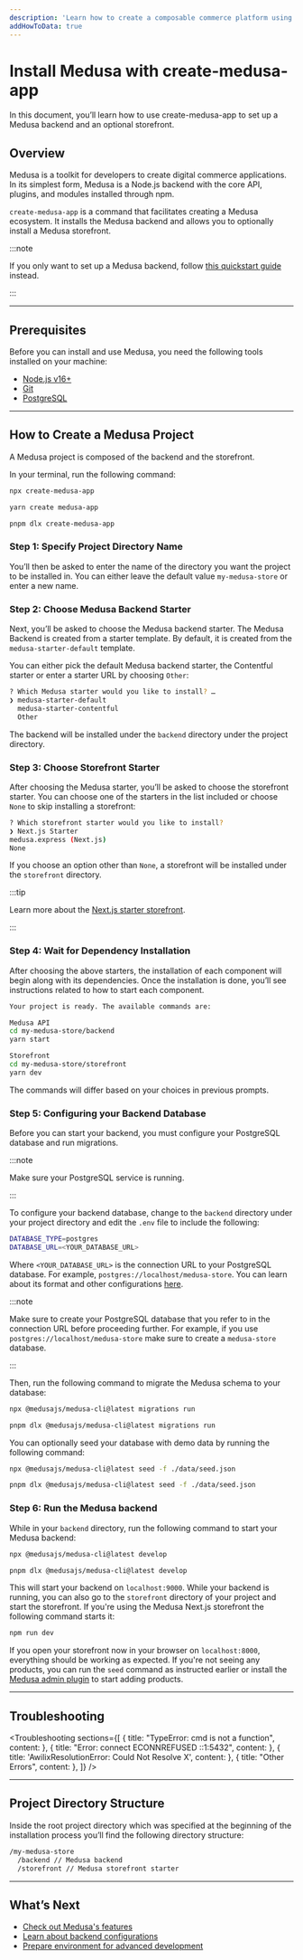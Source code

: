 ```yaml
---
description: 'Learn how to create a composable commerce platform using Medusa. This quickstart guide will help you set up your Medusa backend and the storefront all at once.'
addHowToData: true
---
```



# Install Medusa with create-medusa-app

In this document, you’ll learn how to use create-medusa-app to set up a Medusa backend and an optional storefront.

## Overview

Medusa is a toolkit for developers to create digital commerce applications. In its simplest form, Medusa is a Node.js backend with the core API, plugins, and modules installed through npm.

`create-medusa-app` is a command that facilitates creating a Medusa ecosystem. It installs the Medusa backend and allows you to optionally install a Medusa storefront.

:::note

If you only want to set up a Medusa backend, follow [this quickstart guide](./development/backend/install.mdx) instead.

:::

---

## Prerequisites

Before you can install and use Medusa, you need the following tools installed on your machine:

- [Node.js v16+](./development/backend/prepare-environment.mdx#nodejs)
- [Git](./development/backend/prepare-environment.mdx#git)
- [PostgreSQL](./development/backend/prepare-environment.mdx#postgresql)

---

## How to Create a Medusa Project

A Medusa project is composed of the backend and the storefront.

In your terminal, run the following command:

<Tabs groupId="npxyarn" isCodeTabs={true}>
  <TabItem value="npx" label="NPX" default>

  ```bash
  npx create-medusa-app
  ```

  </TabItem>
  <TabItem value="yarn" label="Yarn">

  ```bash
  yarn create medusa-app
  ```

  </TabItem>
  <TabItem value="pnpm" label="pnpm">

  ```bash
  pnpm dlx create-medusa-app
  ```

  </TabItem>
</Tabs>

### Step 1: Specify Project Directory Name

You’ll then be asked to enter the name of the directory you want the project to be installed in. You can either leave the default value `my-medusa-store` or enter a new name.

### Step 2: Choose Medusa Backend Starter

Next, you’ll be asked to choose the Medusa backend starter. The Medusa Backend is created from a starter template. By default, it is created from the `medusa-starter-default` template.

You can either pick the default Medusa backend starter, the Contentful starter or enter a starter URL by choosing `Other`:

```bash noReport
? Which Medusa starter would you like to install? …
❯ medusa-starter-default
  medusa-starter-contentful
  Other
```

The backend will be installed under the `backend` directory under the project directory.

### Step 3: Choose Storefront Starter

After choosing the Medusa starter, you’ll be asked to choose the storefront starter. You can choose one of the starters in the list included or choose `None` to skip installing a storefront:

```bash noReport
? Which storefront starter would you like to install?
❯ Next.js Starter
medusa.express (Next.js)
None
```

If you choose an option other than `None`, a storefront will be installed under the `storefront` directory.

:::tip

Learn more about the [Next.js starter storefront](./starters/nextjs-medusa-starter.mdx).

:::

### Step 4: Wait for Dependency Installation

After choosing the above starters, the installation of each component will begin along with its dependencies. Once the installation is done, you’ll see instructions related to how to start each component.

```bash noReport
Your project is ready. The available commands are:

Medusa API
cd my-medusa-store/backend
yarn start

Storefront
cd my-medusa-store/storefront
yarn dev
```

The commands will differ based on your choices in previous prompts.

### Step 5: Configuring your Backend Database

Before you can start your backend, you must configure your PostgreSQL database and run migrations.

:::note

Make sure your PostgreSQL service is running.

:::

To configure your backend database, change to the `backend` directory under your project directory and edit the `.env` file to include the following:

```bash
DATABASE_TYPE=postgres
DATABASE_URL=<YOUR_DATABASE_URL>
```

Where `<YOUR_DATABASE_URL>` is the connection URL to your PostgreSQL database. For example, `postgres://localhost/medusa-store`. You can learn about its format and other configurations [here](./development/backend/configurations.md).

:::note

Make sure to create your PostgreSQL database that you refer to in the connection URL before proceeding further. For example, if you use `postgres://localhost/medusa-store` make sure to create a `medusa-store` database.

:::

Then, run the following command to migrate the Medusa schema to your database:

<Tabs groupId="npxyarn" isCodeTabs={true}>
  <TabItem value="npx" label="NPX" default>

  ```bash
  npx @medusajs/medusa-cli@latest migrations run
  ```

  </TabItem>
  <TabItem value="pnpm" label="pnpm">

  ```bash
  pnpm dlx @medusajs/medusa-cli@latest migrations run
  ```

  </TabItem>
</Tabs>

You can optionally seed your database with demo data by running the following command:

<Tabs groupId="npxyarn" isCodeTabs={true}>
  <TabItem value="npx" label="NPX" default>

  ```bash
  npx @medusajs/medusa-cli@latest seed -f ./data/seed.json
  ```

  </TabItem>
  <TabItem value="pnpm" label="pnpm">

  ```bash
  pnpm dlx @medusajs/medusa-cli@latest seed -f ./data/seed.json
  ```

  </TabItem>
</Tabs>

### Step 6: Run the Medusa backend

While in your `backend` directory, run the following command to start your Medusa backend:

<Tabs groupId="npxyarn" isCodeTabs={true}>
  <TabItem value="npx" label="NPX" default>

  ```bash
  npx @medusajs/medusa-cli@latest develop
  ```

  </TabItem>
  <TabItem value="pnpm" label="pnpm">

  ```bash
  pnpm dlx @medusajs/medusa-cli@latest develop
  ```

  </TabItem>
</Tabs>

This will start your backend on `localhost:9000`. While your backend is running, you can also go to the `storefront` directory of your project and start the storefront. If you're using the Medusa Next.js storefront the following command starts it:

```bash npm2yarn
npm run dev
```

If you open your storefront now in your browser on `localhost:8000`, everything should be working as expected. If you're not seeing any products, you can run the `seed` command as instructed earlier or install the [Medusa admin plugin](./admin/quickstart.mdx) to start adding products.

<Feedback 
   event="survey_create-medusa-app"
   question="Did you set up Medusa successfully?"
   positiveQuestion="Is there anything that should improved?"
   negativeQuestion="Please describe the issue you faced."
/>

---

## Troubleshooting

<Troubleshooting
  sections={[
    {
      title: "TypeError: cmd is not a function",
      content: <TypeErrorSection />
    },
    {
      title: "Error: connect ECONNREFUSED ::1:5432",
      content: <ConnectionErrorSection />
    },
    {
      title: 'AwilixResolutionError: Could Not Resolve X',
      content: <FreshInstallationSection />
    },
    {
      title: "Other Errors",
      content: <OtherErrorsSection />
    },
  ]}
/>

---

## Project Directory Structure

Inside the root project directory which was specified at the beginning of the installation process you’ll find the following directory structure:

```bash noReport
/my-medusa-store
  /backend // Medusa backend
  /storefront // Medusa storefront starter
```

---

## What’s Next

- [Check out Medusa's features](./modules/overview.mdx)
- [Learn about backend configurations](./development/backend/configurations.md)
- [Prepare environment for advanced development](./development/backend/prepare-environment.mdx)
